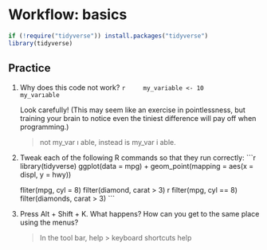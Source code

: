 # Workflow: basics

```r
if (!require("tidyverse")) install.packages("tidyverse")
library(tidyverse)
```

## Practice {-}

1. Why does this code not work?
    ```r
    my_variable <- 10
    my_varıable
    ```
    
    Look carefully! (This may seem like an exercise in pointlessness, but
    training your brain to notice even the tiniest difference will pay off
    when programming.)
    
   > not my_var ı able, instead is my_var i able.
    
1. Tweak each of the following R commands so that they run correctly:
    ```r
    library(tidyverse)
    ggplot(data = mpg) + 
      geom_point(mapping = aes(x = displ, y = hwy))
    
    fliter(mpg, cyl = 8)
    filter(diamond, carat > 3)
    ```
    ```r
    filter(mpg, cyl == 8)
    filter(diamonds, carat > 3)
    ```
    
1. Press Alt + Shift + K. What happens? How can you get to the same place
   using the menus?

    > In the tool bar, help \> keyboard shortcuts help


